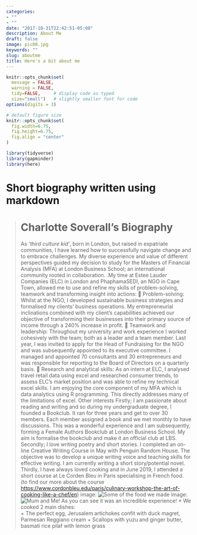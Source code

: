 ```yaml
---
categories:
- ""
- ""
date: "2017-10-31T22:42:51-05:00"
description: About Me
draft: false
image: pic08.jpg
keywords: ""
slug: aboutme
title: Here's a bit about me
---
```


```r
knitr::opts_chunk$set(
  message = FALSE, 
  warning = FALSE, 
  tidy=FALSE,     # display code as typed
  size="small")   # slightly smaller font for code
options(digits = 3)

# default figure size
knitr::opts_chunk$set(
  fig.width=6.75, 
  fig.height=6.75,
  fig.align = "center"
)
```

```r
library(tidyverse)  
library(gapminder)  
library(here)
```

# Short biography written using markdown

> # Charlotte Soverall's Biography 
As  *‘third culture kid’*, born in London, but raised in expatriate communities, I have learned how to successfully navigate change and to embrace challenges. My diverse experience and value of different perspectives guided my decision to study for the Masters of Financial Analysis (MFA) at London Business School; an international community rooted in collaboration.
.My time at Estee Lauder Companies (ELC) in London and PhaphamaSEDI, an NGO in Cape Town, allowed me to use and refine my skills of problem-solving, teamwork and transforming insight into actions: 
	Problem-solving: Whilst at the NGO, I developed sustainable business strategies and formalised my clients’ business operations. My entrepreneurial inclinations combined with my client’s capabilities achieved our objective of transforming their businesses into their primary source of income through a 240% increase in profit. 
	Teamwork and leadership: Throughout my university and work experience I worked cohesively with the team; both as a leader and a team member. Last year, I was invited to apply for the Head of Fundraising for the NGO and was subsequently appointed to its executive committee. I managed and appointed 70 consultants and 30 entrepreneurs and was responsible for reporting to the Board of Directors on a quarterly basis. 
	Research and analytical skills: As an intern at ELC, I analysed travel retail data using excel and researched consumer trends, to assess ELC’s market position and was able to refine my technical excel skills. I am enjoying the core component of my MFA which is data analytics using R programming. This directly addresses many of the limitations of excel.
Other interests
Firstly; I am passionate about reading and writing and so during my undergraduate degree, I founded a Bookclub. It ran for three years and get to over 30 members. Each member assigned a book and we met monthly to have discussions. This was a wonderful experience and I am subsequently, forming a Female Authors Bookclub at London Business School. My aim is formalise the bookclub and make it an official club at LBS.
Secondly; I love writing poetry and short stories. I completed an on-line Creative Writing Course in May with Penguin Random House. The objective was to develop a unique writing voice and teaching skills for effective writing. I am currently writing a short story/potential novel.
Thirdly, I have always loved cooking and in June 2019, I attended a short course at Le Corden Bleu in Paris specialising in French food. (to find our more about the course <https://www.cordonbleu.edu/paris/culinary-workshop-the-art-of-cooking-like-a-chef/en>) 
image: ![Some of the food we made](Data/IMG_6146.jpg) image: ![Mum and Me!](Data/IMG_6149.jpg)
As you can see it was an incredible experience!
* We cooked 2 main dishes:  
  + The perfect egg, Jerusalem artichokes confit with duck magret, Parmesan Reggiano cream 
  + Scallops with yuzu and ginger butter, basmati rice pilaf with lemon grass

